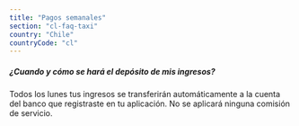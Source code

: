 ```yaml
---
title: "Pagos semanales"
section: "cl-faq-taxi"
country: "Chile"
countryCode: "cl"
---
```


##### ¿Cuando y cómo se hará el depósito de mis ingresos?

Todos los lunes tus ingresos se transferirán automáticamente a la cuenta del banco que registraste en tu aplicación. No se aplicará ninguna comisión de servicio.
